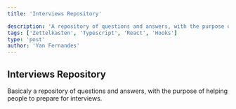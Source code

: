 ```yaml
---
title: 'Interviews Repository'

description: 'A repository of questions and answers, with the purpose of helping people to prepare for interviews.'
tags: ['Zettelkasten', 'Typescript', 'React', 'Hooks']
type: 'post'
author: 'Yan Fernandes'
---
```


## Interviews Repository

Basicaly a repository of questions and answers, with the purpose of helping people to prepare for interviews.
